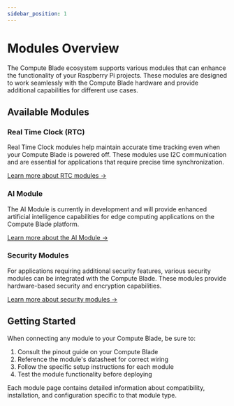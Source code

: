 ```yaml
---
sidebar_position: 1
---
```


# Modules Overview

The Compute Blade ecosystem supports various modules that can enhance the functionality of your Raspberry Pi projects. These modules are designed to work seamlessly with the Compute Blade hardware and provide additional capabilities for different use cases.

## Available Modules

### Real Time Clock (RTC)

Real Time Clock modules help maintain accurate time tracking even when your Compute Blade is powered off. These modules use I2C communication and are essential for applications that require precise time synchronization.

[Learn more about RTC modules →](modules/rtc)

### AI Module

The AI Module is currently in development and will provide enhanced artificial intelligence capabilities for edge computing applications on the Compute Blade platform.

[Learn more about the AI Module →](modules/ai)

### Security Modules

For applications requiring additional security features, various security modules can be integrated with the Compute Blade. These modules provide hardware-based security and encryption capabilities.

[Learn more about security modules →](modules/zimkey4)

## Getting Started

When connecting any module to your Compute Blade, be sure to:

1. Consult the pinout guide on your Compute Blade
2. Reference the module's datasheet for correct wiring
3. Follow the specific setup instructions for each module
4. Test the module functionality before deploying

Each module page contains detailed information about compatibility, installation, and configuration specific to that module type.
